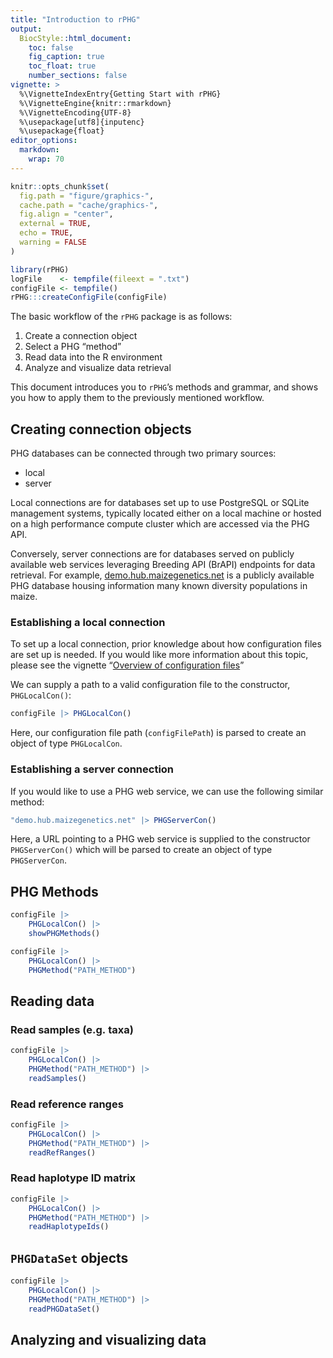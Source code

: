 ```yaml
---
title: "Introduction to rPHG"
output:
  BiocStyle::html_document:
    toc: false
    fig_caption: true
    toc_float: true
    number_sections: false
vignette: >
  %\VignetteIndexEntry{Getting Start with rPHG}
  %\VignetteEngine{knitr::rmarkdown}
  %\VignetteEncoding{UTF-8}
  %\usepackage[utf8]{inputenc}
  %\usepackage{float}
editor_options:
  markdown:
    wrap: 70
---
```


```r
knitr::opts_chunk$set(
  fig.path = "figure/graphics-",
  cache.path = "cache/graphics-",
  fig.align = "center",
  external = TRUE,
  echo = TRUE,
  warning = FALSE
)

library(rPHG)
logFile    <- tempfile(fileext = ".txt")
configFile <- tempfile()
rPHG:::createConfigFile(configFile)
```

The basic workflow of the `rPHG` package is as follows:

1.  Create a connection object
2.  Select a PHG "method"
3.  Read data into the R environment
4.  Analyze and visualize data retrieval

This document introduces you to `rPHG`'s methods and grammar, and
shows you how to apply them to the previously mentioned workflow.

## Creating connection objects

PHG databases can be connected through two primary sources:

-   local
-   server

Local connections are for databases set up to use PostgreSQL or SQLite
management systems, typically located either on a local machine or
hosted on a high performance compute cluster which are accessed via
the PHG API.

Conversely, server connections are for databases served on publicly
available web services leveraging Breeding API (BrAPI) endpoints for
data retrieval. For example,
[demo.hub.maizegenetics.net](demo.hub.maizegenetics.net) is a publicly
available PHG database housing information many known diversity
populations in maize.

### Establishing a local connection

To set up a local connection, prior knowledge about how configuration
files are set up is needed. If you would like more information about
this topic, please see the vignette "[Overview of configuration
files](rphg_config_files.html)"

We can supply a path to a valid configuration file to the constructor,
`PHGLocalCon()`:

```r
configFile |> PHGLocalCon()
```

Here, our configuration file path (`configFilePath`) is parsed to
create an object of type `PHGLocalCon`.

### Establishing a server connection

If you would like to use a PHG web service, we can use the following
similar method:

```r
"demo.hub.maizegenetics.net" |> PHGServerCon()
```

Here, a URL pointing to a PHG web service is supplied to the
constructor `PHGServerCon()` which will be parsed to create an object
of type `PHGServerCon`.

## PHG Methods

```r
configFile |> 
    PHGLocalCon() |> 
    showPHGMethods()
```

```r
configFile |> 
    PHGLocalCon() |> 
    PHGMethod("PATH_METHOD")
```

## Reading data

### Read samples (e.g. taxa)

```r
configFile |> 
    PHGLocalCon() |> 
    PHGMethod("PATH_METHOD") |> 
    readSamples()
```

### Read reference ranges

```r
configFile |> 
    PHGLocalCon() |> 
    PHGMethod("PATH_METHOD") |> 
    readRefRanges()
```

### Read haplotype ID matrix

```r
configFile |> 
    PHGLocalCon() |> 
    PHGMethod("PATH_METHOD") |> 
    readHaplotypeIds()
```

## `PHGDataSet` objects

```r
configFile |> 
    PHGLocalCon() |> 
    PHGMethod("PATH_METHOD") |> 
    readPHGDataSet()
```

## Analyzing and visualizing data

# 

# 

# 

# 

# 

# 

# 

# 
